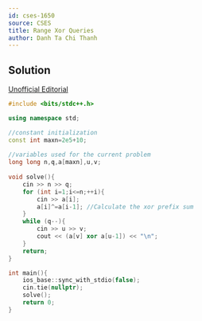 ---
id: cses-1650
source: CSES
title: Range Xor Queries
author: Danh Ta Chi Thanh
---


## Solution

[Unofficial Editorial](https://codeforces.com/blog/entry/77128?#comment-637536)


```cpp
#include <bits/stdc++.h>

using namespace std;

//constant initialization
const int maxn=2e5+10;
 
//variables used for the current problem
long long n,q,a[maxn],u,v;
 
void solve(){
	cin >> n >> q;
	for (int i=1;i<=n;++i){
		cin >> a[i];
		a[i]^=a[i-1]; //Calculate the xor prefix sum
	}
	while (q--){
		cin >> u >> v;
		cout << (a[v] xor a[u-1]) << "\n";
	}
	return;
}

int main(){
	ios_base::sync_with_stdio(false);
	cin.tie(nullptr);
	solve();
	return 0;
}
``` 